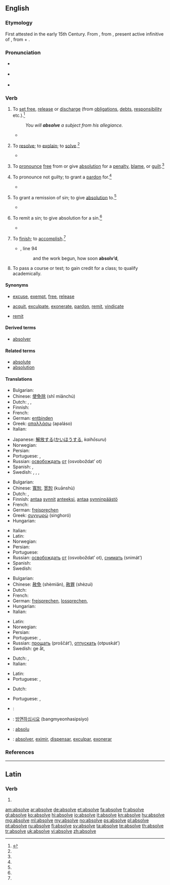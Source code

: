 ==English==

===Etymology===
First attested in the early 15th Century. From {{etyl|enm}} {{term|absolven|lang=enm}}, from {{etyl|la}} {{term|absolvere|lang=la}}, present active infinitive of {{term|absolvo|absolvō|set free, acquit|lang=la}}, from {{term|ab||away from|lang=la}} + {{term|solvo|solvō|loosen, free, release|lang=la}}.

===Pronunciation===
* {{a|UK}} {{IPA|/əbˈzɒlv/}}
* {{a|US}} {{IPA|/æbˈzɑlv/|/æbˈsɑlv/|/əbˈzɑlv/|/əbˈsɑlv/}}
* {{audio|en-us-absolve.ogg|Audio (US)}}

===Verb===
{{en-verb|absolv|ing}}

# {{transitive}} To [[set free]], [[release]] or [[discharge]] (from [[obligation]]s, [[debt]]s, [[responsibility]] etc.).{{defdate|First attested around 1350 to 1470.}}<ref name=SOED>{{reference-book | last =| first = | authorlink =  | coauthors =  | editor =Brown, Lesley  | others =  | title = The Shorter Oxford English Dictionary | origdate =  | origyear = 1933| origmonth =  | url =  | format =  | accessdate =  | accessyear =  | accessmonth =  | edition = 5th | date =  | year =2003| month =  | publisher =Oxford University Press  | location =Oxford, UK | language =  | id =  | doi = | isbn =978-0-19-860575-7 | lccn = | ol = | pages =9| chapter =  | chapterurl =  | quote =}}</ref>
#: ''You will '''absolve''' a subject from his allegiance.''
#* {{quote-book|year=1855|author=[[w:Thomas Babington Macaulay|Thomas Babington Macaulay]]|title=The History of England from the Accession of James II|volume=III|chapter-number=XIV|passage=Halifax was '''absolved''' by a majority of fourteen.}}
# {{transitive|obsolete}} To [[resolve]]; to [[explain]]; to [[solve]].{{defdate|Attested from the late 15<sup>th</sup> century until the mid 17<sup>th</sup> century.}}<ref name=SOED/>
#* {{quote-book|year=1646|author=[[w:Thomas Browne|Sir Thomas Browne]]|title=[[w:Pseudodoxia Epidemica|Pseudodoxia Epidemica]]|chapter-number=VI|page=x|url=http://penelope.uchicago.edu/pseudodoxia/pseudodoxia.shtml|passage=We shall not '''absolve''' the doubt.}}
# {{transitive}} To [[pronounce]] [[free]] from or give [[absolution]] for a [[penalty]], [[blame]], or [[guilt]].{{defdate|First attested in the mid 16<sup>th</sup> century.}}<ref name=SOED/>
# {{transitive|legal}} To pronounce not guilty; to grant a [[pardon]] for.{{defdate|First attested in the mid 16<sup>th</sup> century.}}<ref name=SOED/>
#* {{quote-book|year=1807|author=[[w:Alexander Pope]]|title=The Odyssey by Homer (English translation)|passage='''Absolves''' the just, and dooms the guilty souls.}}
# {{transitive|theology}} To grant a remission of sin; to give [[absolution]] to.{{defdate|First attested in the mid 16<sup>th</sup> century.}}<ref name=SOED/>
#* {{quote-book|year=1597|author=[[w:William Shakespeare]]|title=Romeo and Juliet|section=Act 3, Scene 5| passage=To make confession and to be '''absolved'''.}}
# {{transitive|theology}} To remit a sin; to give absolution for a sin.{{defdate|First attested in the late 16<sup>th</sup> century.}}<ref name=SOED/>
#* {{quote-book|year=1782|author=[[w:Edward Gibbon|Edward Gibbon]]|title=History Of The Decline And Fall Of The Roman Empire|volume=VI|chapter-number=LXVII|passage=In his name I '''absolve''' your perjury and sanctify your arms.}}
# {{transitive|obsolete}} To [[finish]]; to [[accomplish]].{{defdate|Attested from the late 16<sup>th</sup> century until the early 19<sup>th</sup> century.}}<ref name=SOED/>
#* {{RQ:Milton Lost|VII}}, line 94
#*: and the work begun, how soon '''absolv’d''',
# {{transitive}} To pass a course or test; to gain credit for a class; to qualify academically.

====Synonyms====
* {{sense|set free}} [[excuse]], [[exempt]], [[free]], [[release]]
* {{sense|pronounce free or give absolution}} [[acquit]], [[exculpate]], [[exonerate]], [[pardon]], [[remit]], [[vindicate]]
* {{sense|theology: to pronounce free or give absolution from sin}} [[remit]]

====Derived terms====
* [[absolver]]

====Related terms====
* [[absolute]]
* [[absolution]]

====Translations====
{{trans-top|set free}}
* Bulgarian: {{t+|bg|освобождавам}}
* Chinese: [[使免除]] (shǐ miǎnchú)
* Dutch: {{t+|nl|vergeven}}, {{t+|nl|kwijtschelden}}, {{t-|nl|ontheffen}}
* Finnish: {{t+|fi|vapauttaa}}
* French: {{t+|fr|absoudre}}
* German: [[entbinden]]
* Greek: [[απαλλάσω]] (apaláso)
* Italian: {{t+|it|assolvere}}
{{trans-mid}}
* Japanese: [[解放する]]([[かいほう]]する, ''kaihōsuru'')
* Norwegian: {{t-|no|frikjenne}}
* Persian: {{t+|fa|معاف کردن|sc=fa-Arab}}
* Portuguese: {{t+|pt|eximir}}, {{t+|pt|exonerar}}
* Russian: [[освобождать]] [[от]] (osvoboždat’ ot)
* Spanish: {{t+|es|absolver}}, {{t-|es|exculpar}}
* Swedish: {{t-|sv|frikalla}}, {{t+|sv|frita}}, {{t+|sv|fritaga}}, {{t+|sv|lösa}}
{{trans-bottom}}

{{trans-top|pronounce free or give absolution}}
* Bulgarian: {{t+|bg|оправдавам}}
* Chinese: [[寬恕]], [[宽恕]] (kuānshù)
* Dutch: {{t+|nl|vrijspreken}}, {{t+|nl|vergeven}}
* Finnish: [[antaa anteeksi|antaa]] [[synti|synnit]] [[antaa anteeksi|anteeksi]], [[antaa]] [[synninpäästö]]
* French: {{t+|fr|absoudre}}
* German: [[freisprechen]]
* Greek: [[συγχωρώ]] (singhoró)
* Hungarian: {{t+|hu|feloldoz}}
{{trans-mid}}
* Italian: {{t+|it|assolvere}}
* Latin: {{t+|la|absolvo|alt=absolvō}}
* Norwegian: {{t-|no|frikjenne}}
* Persian: {{t+|fa|عفو کردن|sc=fa-Arab}}
* Portuguese: {{t+|pt|absolver}}
* Russian: [[освобождать]] [[от]] (osvoboždat’ ot), [[снимать]] (snimát’)
* Spanish: {{t+|es|absolver}}
* Swedish: {{t+|sv|frikänna}}
{{trans-bottom}}

{{trans-top|theology: pronounce free or give absolution from sin}}
* Bulgarian: {{t+|bg|опрощавам}}
* Chinese: [[赦免]] (shèmiǎn), [[赦罪]] (shèzuì)
* Dutch: {{t+|nl|vergeven}}
* French: {{t+|fr|absoudre}}
* German: [[freisprechen]], [[lossprechen]], {{t+|de|absolvieren}}
* Hungarian: {{t+|hu|feloldoz}}
* Italian: {{t+|it|assolvere}}
{{trans-mid}}
* Latin: {{t+|la|absolvo}}
* Norwegian: {{t+|no|tilgi}}
* Persian: {{t+|fa|آمرزیدن|sc=fa-Arab}}
* Portuguese: {{t+|pt|absolver}}, {{t|pt|redimir}}
* Russian: [[прощать]] (proščát’), [[отпускать]] (otpuskát’)
* Swedish: ge {{t+|sv|absolution}} åt, {{t+|sv|avlösa}}
{{trans-bottom}}

{{trans-top|obsolete: finish, accomplish}}
* Dutch: {{t+|nl|beëindigen}}, {{t+|nl|afwerken}}
* Italian: {{t+|it|assolvere}}
{{trans-mid}}
* Latin: {{t+|la|absolvo|alt=absolvō}}
* Portuguese: {{t|pt|terminar}}, {{t|pt|acabar}}
{{trans-bottom}}

{{trans-top|obsolete: resolve or explain}}
* Dutch: {{t+|nl|uitleggen}}
{{trans-mid}}
* Portuguese: {{t|pt|resolver}}, {{t|pt|solucionar}}
{{trans-bottom}}

{{checktrans-top}}
* {{ttbc|ar}}: {{Arab|[[أحلت|أحلّت]]}}
* {{ttbc|ko}}: [[방면하십시요]] (bangmyeonhasipsiyo)
* {{ttbc|nov}}: [[absolu]]
* {{ttbc|es}}: [[absolver]], [[eximir]], [[dispensar]], [[exculpar]], [[exonerar]]
{{trans-bottom}}

===References===
<references/>
----

==Latin==

===Verb===
{{la-verb-form|absolve}}

# {{conjugation of|absolvo|absolvō|2|s|pres|act|imp|lang=la}}

[[am:absolve]]
[[ar:absolve]]
[[de:absolve]]
[[et:absolve]]
[[fa:absolve]]
[[fr:absolve]]
[[gl:absolve]]
[[ko:absolve]]
[[hi:absolve]]
[[io:absolve]]
[[it:absolve]]
[[kn:absolve]]
[[hu:absolve]]
[[mg:absolve]]
[[ml:absolve]]
[[my:absolve]]
[[no:absolve]]
[[ps:absolve]]
[[pl:absolve]]
[[pt:absolve]]
[[ru:absolve]]
[[fi:absolve]]
[[sv:absolve]]
[[ta:absolve]]
[[te:absolve]]
[[th:absolve]]
[[tr:absolve]]
[[uk:absolve]]
[[vi:absolve]]
[[zh:absolve]]